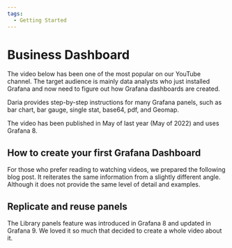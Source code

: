 ```yaml
---
tags:
  - Getting Started
---
```



# Business Dashboard

The video below has been one of the most popular on our YouTube channel. The target audience is mainly data analysts who just installed Grafana and now need to figure out how Grafana dashboards are created.

Daria provides step-by-step instructions for many Grafana panels, such as bar chart, bar gauge, single stat, base64, pdf, and Geomap.

The video has been published in May of last year (May of 2022) and uses Grafana 8.

<Youtube
  id="HNCKbGfAU0Q"
  title="How to create your Business Grafana dashboard."
/>

## How to create your first Grafana Dashboard

For those who prefer reading to watching videos, we prepared the following blog post. It reiterates the same information from a slightly different angle.
Although it does not provide the same level of detail and examples.

<BlogPost id="how-to-create-your-first-grafana-dashboard-bd0f68d631bd" />

## Replicate and reuse panels

The Library panels feature was introduced in Grafana 8 and updated in Grafana 9. We loved it so much that decided to create a whole video about it.

<Youtube id="kCFH15QeIRY" title="Replicate and reuse panels in Grafana." />
